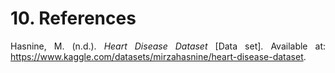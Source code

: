 # **10. References**

:::{style="text-align: justify"}

Hasnine, M. (n.d.). *Heart Disease Dataset* \[Data set\]. Available at: <https://www.kaggle.com/datasets/mirzahasnine/heart-disease-dataset>.

:::

